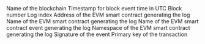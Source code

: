 <ParamField path="blockchain">
Name of the blockchain
</ParamField>
<ParamField path="block_time">
Timestamp for block event time in UTC
</ParamField>
<ParamField path="block_number">
Block number
</ParamField>
<ParamField path="index">
Log index
</ParamField>
<ParamField path="contract_address">
Address of the EVM smart contract generating the log
</ParamField>
<ParamField path="contract_name">
Name of the EVM smart contract generating the log
</ParamField>
<ParamField path="event_name">
Name of the EVM smart contract event generating the log
</ParamField>
<ParamField path="namespace">
Namespace of the EVM smart contract generating the log
</ParamField>
<ParamField path="signature">
Signature of the event
</ParamField>
<ParamField path="tx_hash">
Primary key of the transaction
</ParamField>
